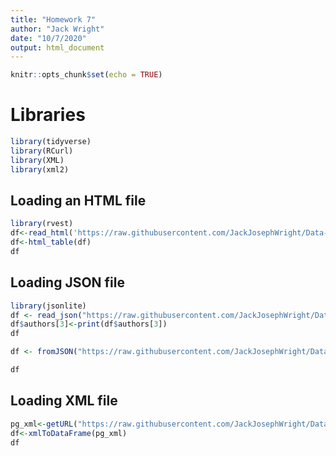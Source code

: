```yaml
---
title: "Homework 7"
author: "Jack Wright"
date: "10/7/2020"
output: html_document
---
```


```r
knitr::opts_chunk$set(echo = TRUE)
```

# Libraries

```r
library(tidyverse)
library(RCurl)
library(XML)
library(xml2)

```


## Loading an HTML file
```r
library(rvest)
df<-read_html('https://raw.githubusercontent.com/JackJosephWright/Data-Collection-Homework/master/html%20books.html')
df<-html_table(df)
df
```


## Loading JSON file
```r
library(jsonlite)
df <- read_json("https://raw.githubusercontent.com/JackJosephWright/Data-Collection-Homework/master/json_books.json", simplifyVector = TRUE)
df$authors[3]<-print(df$authors[3])
df

```

```r
df <- fromJSON("https://raw.githubusercontent.com/JackJosephWright/Data-Collection-Homework/master/json_books.json", simplifyVector = TRUE)

df

```

## Loading XML file

```r
pg_xml<-getURL("https://raw.githubusercontent.com/JackJosephWright/Data-Collection-Homework/master/xml_books.xml")
df<-xmlToDataFrame(pg_xml)
df


```


